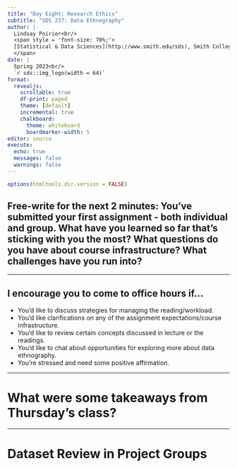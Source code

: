 ```yaml
---
title: "Day Eight: Research Ethics"
subtitle: "SDS 237: Data Ethnography"
author: |
  Lindsay Poirier<br/>
  <span style = 'font-size: 70%;'>
  [Statistical & Data Sciences](http://www.smith.edu/sds), Smith College<br/>
  </span>
date: |
  Spring 2023<br/>
  `r sds::img_logo(width = 64)`
format: 
  revealjs:
    scrollable: true
    df-print: paged
    theme: [default]
    incremental: true
    chalkboard:
      theme: whiteboard
      boardmarker-width: 5
editor: source
execute:
  echo: true
  messages: false
  warnings: false
---
```


```r
options(htmltools.dir.version = FALSE)
```

## Free-write for the next 2 minutes: You've submitted your first assignment - both individual and group. What have you learned so far that's sticking with you the most? What questions do you have about course infrastructure? What challenges have you run into?

---

## I encourage you to come to office hours if...

- You'd like to discuss strategies for managing the reading/workload.
- You'd like clarifications on any of the assignment expectations/course infrastructure.
- You'd like to review certain concepts discussed in lecture or the readings.
- You'd like to chat about opportunities for exploring more about data ethnography. 
- You're stressed and need some positive affirmation. 

---

# What were some takeaways from Thursday's class?


---

# Dataset Review in Project Groups



